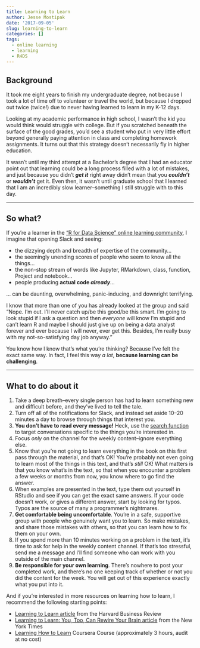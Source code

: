 ```yaml
---
title: Learning to Learn
author: Jesse Mostipak
date: '2017-09-05'
slug: learning-to-learn
categories: []
tags:
  - online learning
  - learning
  - R4DS
---
```


## Background
It took me eight years to finish my undergraduate degree, not because I took a lot of time off to volunteer or travel the world, but because I dropped out twice (twice!) due to never having learned to learn in my K-12 days.  

Looking at my academic performance in high school, I wasn’t the kid you would think would struggle with college. But if you scratched beneath the surface of the good grades, you’d see a student who put in very little effort beyond generally paying attention in class and completing homework assignments. It turns out that this strategy doesn’t necessarily fly in higher education.  

It wasn’t until my third attempt at a Bachelor’s degree that I had an educator point out that learning could be a long process filled with a lot of mistakes, and just because you didn’t __*get it*__ right away didn’t mean that you __*couldn’t*__ or __*wouldn’t*__ get it. Even then, it wasn’t until graduate school that I learned that I am an incredibly slow learner--something I still struggle with to this day.  

***

## So what?
If you’re a learner in the [“R for Data Science” online learning community](https://www.jessemaegan.com/post/r4ds-the-next-iteration/), I imagine that opening Slack and seeing:

* the dizzying depth and breadth of expertise of the community…
* the seemingly unending scores of people who seem to know all the things…
* the non-stop stream of words like Jupyter, RMarkdown, class, function, Project and notebook…
* people producing __actual code *already*__…  

… can be daunting, overwhelming, panic-inducing, and downright terrifying.  

I know that more than one of you has already looked at the group and said “Nope. I’m out. I’ll never catch up/be this good/be this smart. I’m going to look stupid if I ask a question and then _everyone_ will know I’m stupid and can’t learn R and maybe I should just give up on being a data analyst forever and ever because I will never, ever get this. Besides, I’m really busy with my not-so-satisfying day job anyway.”  

You know how I know that’s what you’re thinking? Because I’ve felt the exact same way. In fact, I feel this way _a lot_, __because learning can be challenging__.   

*** 

## What to do about it
1. Take a deep breath--every single person has had to learn something new and difficult before, and they’ve lived to tell the tale.
2. Turn off all of the notifications for Slack, and instead set aside 10--20 minutes a day to browse through things that interest you.
3. __You don’t have to read every message!__ Heck, use the [search function](https://get.slack.help/hc/en-us/articles/202528808-Search-in-Slack-) to target conversations specific to the things you’re interested in.
4. Focus _only_ on the channel for the weekly content--ignore everything else.
5. Know that you’re not going to learn everything in the book on this first pass through the material, and that’s OK! You’re probably not even going to learn most of the things in this text, and that’s _still_ OK! What matters is that you know what’s in the text, so that when you encounter a problem a few weeks or months from now, you know where to go find the answer.
6. When examples are presented in the text, type them out yourself in RStudio and see if you can get the exact same answers. If your code doesn’t work, or gives a different answer, start by looking for typos. Typos are the source of many a programmer’s nightmares.
7. __Get comfortable being uncomfortable__. You’re in a safe, supportive group with people who genuinely want you to learn. So make mistakes, and share those mistakes with others, so that you can learn how to fix them on your own.
8. If you spend more than 10 minutes working on a problem in the text, it’s time to ask for help in the weekly content channel. If that’s too stressful, send me a message and I’ll find someone who can work with you outside of the main channel.  
9. __Be responsible for your own learning__. There’s nowhere to post your completed work, and there’s no one keeping track of whether or not you did the content for the week. You will get out of this experience exactly what you put into it.  

And if you’re interested in more resources on learning how to learn, I recommend the following starting points:  

* [Learning to Learn article](https://hbr.org/2016/03/learning-to-learn) from the Harvard Business Review
* [Learning to Learn: You, Too, Can Rewire Your Brain article](https://www.nytimes.com/2017/08/04/education/edlife/learning-how-to-learn-barbara-oakley.html?mcubz=0) from the New York Times
* [Learning How to Learn](https://www.coursera.org/learn/learning-how-to-learn) Coursera Course (approximately 3 hours, audit at no cost)